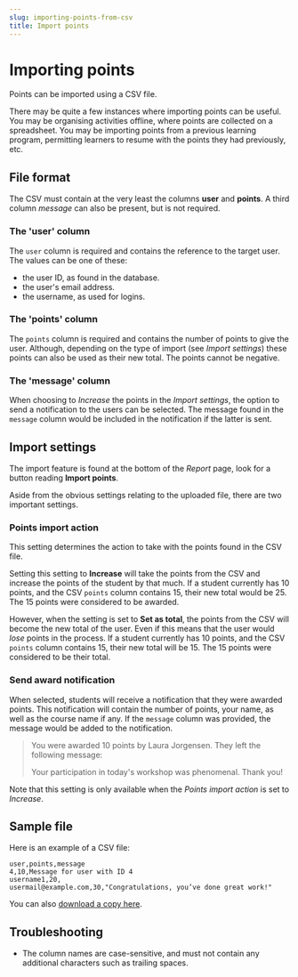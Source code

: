 ```yaml
---
slug: importing-points-from-csv
title: Import points
---
```


# Importing points


<RequiresXpPlus />

Points can be imported using a CSV file.

There may be quite a few instances where importing points can be useful. You may be organising activities offline, where points are collected on a spreadsheet. You may be importing points from a previous learning program, permitting learners to resume with the points they had previously, etc.

## File format

The CSV must contain at the very least the columns **user** and **points**. A third column _message_ can also be present, but is not required.

### The 'user' column

The `user` column is required and contains the reference to the target user. The values can be one of these:

- the user ID, as found in the database.
- the user's email address.
- the username, as used for logins.

### The 'points' column

The `points` column is required and contains the number of points to give the user. Although, depending on the type of import (see _Import settings_) these points can also be used as their new total. The points cannot be negative.

### The 'message' column

When choosing to _Increase_ the points in the _Import settings_, the option to send a notification to the users can be selected. The message found in the `message` column would be included in the notification if the latter is sent.

## Import settings

The import feature is found at the bottom of the _Report_ page, look for a button reading **Import points**.

Aside from the obvious settings relating to the uploaded file, there are two important settings.

### Points import action

This setting determines the action to take with the points found in the CSV file.

Setting this setting to **Increase** will take the points from the CSV and increase the points of the student by that much. If a student currently has 10 points, and the CSV `points` column contains 15, their new total would be 25. The 15 points were considered to be awarded.

However, when the setting is set to **Set as total**, the points from the CSV will become the new total of the user. Even if this means that the user would _lose_ points in the process. If a student currently has 10 points, and the CSV `points` column contains 15, their new total will be 15. The 15 points were considered to be their total.

### Send award notification

When selected, students will receive a notification that they were awarded points. This notification will contain the number of points, your name, as well as the course name if any. If the `message` column was provided, the message would be added to the notification.

> You were awarded 10 points by Laura Jorgensen. They left the following message:
>
> Your participation in today's workshop was phenomenal. Thank you!

Note that this setting is only available when the _Points import action_ is set to _Increase_.

## Sample file

Here is an example of a CSV file:

```
user,points,message
4,10,Message for user with ID 4
username1,20,
usermail@example.com,30,"Congratulations, you’ve done great work!"
```

You can also [download a copy here](points-import.csv).

## Troubleshooting

- The column names are case-sensitive, and must not contain any additional characters such as trailing spaces.
